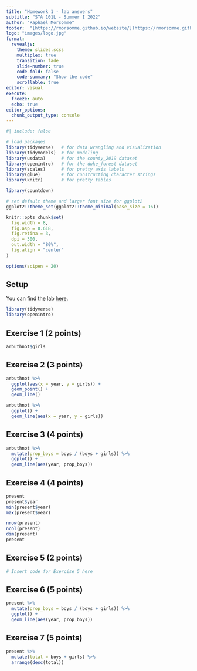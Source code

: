 ```yaml
---
title: "Homework 1 - lab answers"
subtitle: "STA 101L - Summer I 2022"
author: "Raphael Morsomme"
footer:  "[https://rmorsomme.github.io/website/](https://rmorsomme.github.io/website/)"
logo: "images/logo.jpg"
format: 
  revealjs: 
    theme: slides.scss
    multiplex: true
    transition: fade
    slide-number: true
    code-fold: false
    code-summary: "Show the code"
    scrollable: true
editor: visual
execute:
  freeze: auto
  echo: true
editor_options: 
  chunk_output_type: console
---
```


```r
#| include: false

# load packages
library(tidyverse)   # for data wrangling and visualization
library(tidymodels)  # for modeling
library(usdata)      # for the county_2019 dataset
library(openintro)   # for the duke_forest dataset
library(scales)      # for pretty axis labels
library(glue)        # for constructing character strings
library(knitr)       # for pretty tables

library(countdown)

# set default theme and larger font size for ggplot2
ggplot2::theme_set(ggplot2::theme_minimal(base_size = 16))

knitr::opts_chunk$set(
  fig.width = 8,
  fig.asp = 0.618,
  fig.retina = 3,
  dpi = 300,
  out.width = "80%",
  fig.align = "center"
)

options(scipen = 20)
```

## Setup

You can find the lab [here](http://openintrostat.github.io/oilabs-tidy/01_intro_to_r/intro_to_r.html).

```r
library(tidyverse)
library(openintro)
```

## Exercise 1 (2 points)

```r
arbuthnot$girls
```

## Exercise 2 (3 points)

```r
arbuthnot %>%
  ggplot(aes(x = year, y = girls)) +
  geom_point() +
  geom_line()

arbuthnot %>%
  ggplot() +
  geom_line(aes(x = year, y = girls))
```

## Exercise 3 (4 points)

```r
arbuthnot %>%
  mutate(prop_boys = boys / (boys + girls)) %>%
  ggplot() +
  geom_line(aes(year, prop_boys))
```

## Exercise 4 (4 points)

```r
present
present$year
min(present$year)
max(present$year)

nrow(present)
ncol(present)
dim(present)
present
```

## Exercise 5 (2 points)

```r
# Insert code for Exercise 5 here
```

## Exercise 6 (5 points)

```r
present %>%
  mutate(prop_boys = boys / (boys + girls)) %>%
  ggplot() +
  geom_line(aes(year, prop_boys))
```

## Exercise 7 (5 points)

```r
present %>%
  mutate(total = boys + girls) %>%
  arrange(desc(total))
```
